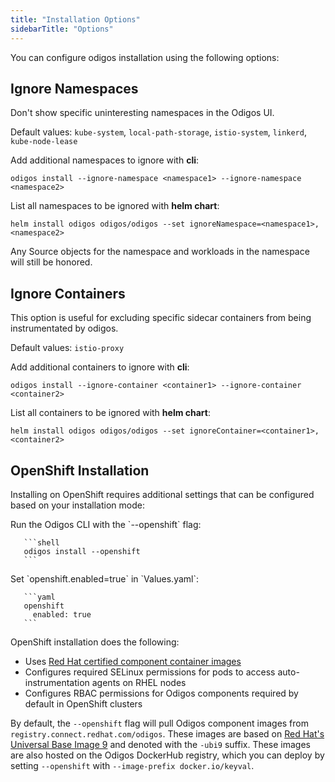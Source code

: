 ```yaml
---
title: "Installation Options"
sidebarTitle: "Options"
---
```


You can configure odigos installation using the following options:

## Ignore Namespaces

Don't show specific uninteresting namespaces in the Odigos UI.

Default values: `kube-system`, `local-path-storage`, `istio-system`, `linkerd`, `kube-node-lease`

Add additional namespaces to ignore with **cli**:
```shell
odigos install --ignore-namespace <namespace1> --ignore-namespace <namespace2>
```

List all namespaces to be ignored with **helm chart**:
```shell
helm install odigos odigos/odigos --set ignoreNamespace=<namespace1>,<namespace2>
```

Any Source objects for the namespace and workloads in the namespace will still be honored.

## Ignore Containers

This option is useful for excluding specific sidecar containers from being instrumentated by odigos. 

Default values: `istio-proxy`

Add additional containers to ignore with **cli**:
```shell
odigos install --ignore-container <container1> --ignore-container <container2>
```

List all containers to be ignored with **helm chart**:
```shell
helm install odigos odigos/odigos --set ignoreContainer=<container1>,<container2>
```

## OpenShift Installation

Installing on OpenShift requires additional settings that can be
configured based on your installation mode:

<Tabs>
  <Tab title="Odigos CLI">
       Run the Odigos CLI with the `--openshift` flag:

       ```shell
       odigos install --openshift
       ```
  </Tab>
  <Tab title="Helm Chart">
       Set `openshift.enabled=true` in `Values.yaml`:

       ```yaml
       openshift
         enabled: true
       ```
  </Tab>
</Tabs>

OpenShift installation does the following:

* Uses [Red Hat certified component container images](https://odigos.io/blog/openshift-certified)
* Configures required SELinux permissions for pods to access auto-instrumentation agents on RHEL nodes
* Configures RBAC permissions for Odigos components required by default in OpenShift clusters

By default, the `--openshift` flag will pull Odigos component images
from `registry.connect.redhat.com/odigos`. These images are based on
[Red Hat's Universal Base Image
9](https://catalog.redhat.com/software/base-images) and denoted with
the `-ubi9` suffix. These images are also hosted on the Odigos
DockerHub registry, which you can deploy by setting `--openshift` with
`--image-prefix docker.io/keyval`.
